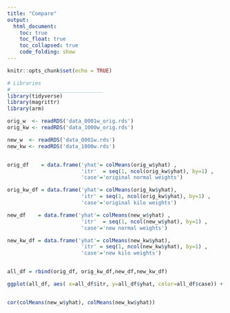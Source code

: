 ```yaml
---
title: "Compare"
output: 
  html_document:
    toc: true
    toc_float: true
    toc_collapsed: true
    code_folding: show
---
```


```r
knitr::opts_chunk$set(echo = TRUE)

# Libraries
#______________________________
library(tidyverse)
library(magrittr)
library(arm)
```


```r
orig_w  <- readRDS('data_0001w_orig.rds')
orig_kw <- readRDS('data_1000w_orig.rds')

new_w  <- readRDS('data_0001w.rds')
new_kw <- readRDS('data_1000w.rds')


orig_df    = data.frame('yhat'= colMeans(orig_w$yhat) ,
                        'itr'  = seq(1, ncol(orig_kw$yhat), by=1) ,
                        'case'='original normal weights')

orig_kw_df = data.frame('yhat'= colMeans(orig_kw$yhat),
                        'itr' = seq(1, ncol(orig_kw$yhat), by=1) ,
                        'case'='original kilo weights')

new_df    = data.frame('yhat'= colMeans(new_w$yhat) ,
                        'itr'  = seq(1, ncol(new_w$yhat), by=1) ,
                        'case'='new normal weights')

new_kw_df = data.frame('yhat'= colMeans(new_kw$yhat),
                        'itr' = seq(1, ncol(new_kw$yhat), by=1) ,
                        'case'='new kilo weights')


all_df = rbind(orig_df, orig_kw_df,new_df,new_kw_df)

ggplot(all_df, aes( x=all_df$itr, y=all_df$yhat, color=all_df$case)) + geom_point(shape = 23)


cor(colMeans(new_w$yhat), colMeans(new_kw$yhat))

```
